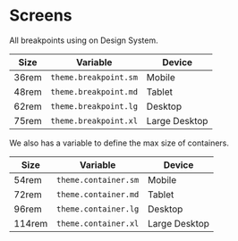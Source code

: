 
<Meta title="🚀 Get Started/Tokens/Screens" />

# Screens

All breakpoints using on Design System.

| Size   | Variable               | Device              |
| ------ | ---------------------- | ------------------- |
| 36rem  | `theme.breakpoint.sm`  | Mobile              |
| 48rem  | `theme.breakpoint.md`  | Tablet              |
| 62rem  | `theme.breakpoint.lg`  | Desktop             |
| 75rem  | `theme.breakpoint.xl`  | Large Desktop       |

We also has a variable to define the max size of containers.

| Size   | Variable              | Device              |
| ------ | --------------------- | ------------------- |
| 54rem  | `theme.container.sm`  | Mobile              |
| 72rem  | `theme.container.md`  | Tablet              |
| 96rem  | `theme.container.lg`  | Desktop             |
| 114rem | `theme.container.xl`  | Large Desktop       |
